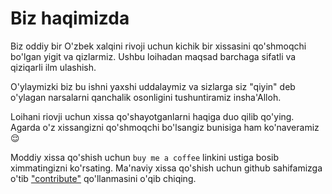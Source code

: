 # Biz haqimizda

Biz oddiy bir O'zbek xalqini rivoji uchun kichik bir xissasini qo'shmoqchi bo'lgan yigit va qizlarmiz. Ushbu loihadan maqsad barchaga sifatli va qiziqarli ilm ulashish.

O'ylaymizki biz bu ishni yaxshi uddalaymiz va sizlarga siz "qiyin" deb o'ylagan narsalarni qanchalik osonligini tushuntiramiz insha'Alloh.

Loihani riovji uchun xissa qo'shayotganlarni haqiga duo qilib qo'ying. Agarda o'z xissangizni qo'shmoqchi bo'lsangiz bunisiga ham ko'naveramiz 😌

Moddiy xissa qo'shish uchun `buy me a coffee` linkini ustiga bosib ximmatingizni ko'rsating. Ma'naviy xissa qo'shish uchun github sahifamizga o'tib ["contribute"](https://github.com/otabeknurmatov/dsa_uz/blob/main/contribute.md) qo'llanmasini o'qib chiqing.

